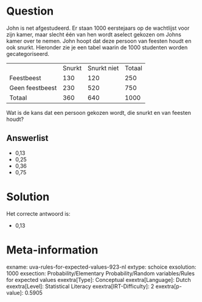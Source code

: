 Question
========

John is net afgestudeerd. Er staan 1000 eerstejaars op de wachtlijst
voor zijn kamer, maar slecht één van hen wordt aselect gekozen om Johns
kamer over te nemen. John hoopt dat deze persoon van feesten houdt en
ook snurkt. Hieronder zie je een tabel waarin de 1000 studenten worden
gecategoriseerd.

  ----------------- -------- ------------- --------
                    Snurkt   Snurkt niet   Totaal
  Feestbeest        130      120           250
  Geen feestbeest   230      520           750
  Totaal            360      640           1000
  ----------------- -------- ------------- --------

Wat is de kans dat een persoon gekozen wordt, die snurkt en van feesten
houdt?

Answerlist
----------

* 0,13
* 0,25
* 0,36
* 0,75

Solution
========

Het correcte antwoord is: 

* 0,13

Meta-information
================
exname: uva-rules-for-expected-values-923-nl
extype: schoice
exsolution: 1000
exsection: Probability/Elementary Probability/Random variables/Rules for expected values
exextra[Type]: Conceptual
exextra[Language]: Dutch
exextra[Level]: Statistical Literacy
exextra[IRT-Difficulty]: 2
exextra[p-value]: 0.5905
